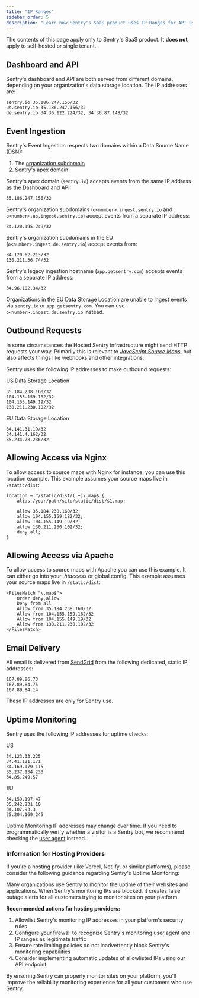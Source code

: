 ```yaml
---
title: "IP Ranges"
sidebar_order: 5
description: "Learn how Sentry's SaaS product uses IP Ranges for API usage, event ingestion, outbound requests, and more."
---
```


<Alert title="Note" level="warning">

The contents of this page apply only to Sentry's SaaS product. It **does not**
apply to self-hosted or single tenant.

</Alert>

## Dashboard and API

Sentry's dashboard and API are both served from different domains, depending
on your organization's data storage location. The IP addresses are:

```plaintext
sentry.io 35.186.247.156/32
us.sentry.io 35.186.247.156/32
de.sentry.io 34.36.122.224/32, 34.36.87.148/32
```

## Event Ingestion

Sentry's Event Ingestion respects two domains within a Data Source Name (DSN):

1. The [organization subdomain](https://forum.sentry.io/t/organization-subdomains-in-dsns/9360)
2. Sentry's apex domain

Sentry's apex domain (`sentry.io`) accepts events from the same IP address as the Dashboard and API:

```plaintext
35.186.247.156/32
```

Sentry's organization subdomains (`o<number>.ingest.sentry.io` and `o<number>.us.ingest.sentry.io`) accept events from a separate IP address:

```plaintext
34.120.195.249/32
```

Sentry's organization subdomains in the EU (`o<number>.ingest.de.sentry.io`) accept events from:

```plaintext
34.120.62.213/32
130.211.36.74/32
```

Sentry's legacy ingestion hostname (`app.getsentry.com`) accepts events from a separate IP address:

```plaintext
34.96.102.34/32
```

Organizations in the EU Data Storage Location are unable to ingest events via
`sentry.io` or `app.getsentry.com`. You can use
`o<number>.ingest.de.sentry.io` instead.


## Outbound Requests

In some circumstances the Hosted Sentry infrastructure might send HTTP requests your way. Primarily this is relevant to [_JavaScript Source Maps_](/platforms/javascript/sourcemaps/), but also affects things like webhooks and other integrations.

Sentry uses the following IP addresses to make outbound requests:

US Data Storage Location

```plaintext
35.184.238.160/32
104.155.159.182/32
104.155.149.19/32
130.211.230.102/32
```

EU Data Storage Location

```plaintext
34.141.31.19/32
34.141.4.162/32
35.234.78.236/32
```

## Allowing Access via Nginx

To allow access to source maps with Nginx for instance, you can use this location example. This example assumes your source maps live in `/static/dist`:

```nginx
location ~ ^/static/dist/(.+)\.map$ {
    alias /your/path/site/static/dist/$1.map;

    allow 35.184.238.160/32;
    allow 104.155.159.182/32;
    allow 104.155.149.19/32;
    allow 130.211.230.102/32;
    deny all;
}
```

## Allowing Access via Apache

To allow access to source maps with Apache you can use this example. It can either go into your _.htaccess_ or global config. This example assumes your source maps live in `/static/dist`:

```apacheconf
<FilesMatch "\.map$">
    Order deny,allow
    Deny from all
    Allow from 35.184.238.160/32
    Allow from 104.155.159.182/32
    Allow from 104.155.149.19/32
    Allow from 130.211.230.102/32
</FilesMatch>
```

## Email Delivery

All email is delivered from [SendGrid](https://sendgrid.com/) from the following dedicated, static IP addresses:

```plaintext
167.89.86.73
167.89.84.75
167.89.84.14
```

These IP addresses are only for Sentry use.

## Uptime Monitoring

Sentry uses the following IP addresses for uptime checks:

US

```plaintext
34.123.33.225
34.41.121.171
34.169.179.115
35.237.134.233
34.85.249.57
```

EU

```plaintext
34.159.197.47
35.242.231.10
34.107.93.3
35.204.169.245
```

<Alert title="Note" level="warning">

Uptime Monitoring IP addresses may change over time. If you need to programmatically verify whether a visitor is a Sentry bot, we recommend checking the [user agent](/product/alerts/uptime-monitoring/troubleshooting/#user-agent) instead.

</Alert>

### Information for Hosting Providers

If you're a hosting provider (like Vercel, Netlify, or similar platforms), please consider the following guidance regarding Sentry's Uptime Monitoring:

Many organizations use Sentry to monitor the uptime of their websites and applications. When Sentry's monitoring IPs are blocked, it creates false outage alerts for all customers trying to monitor sites on your platform.

**Recommended actions for hosting providers:**

1. Allowlist Sentry's monitoring IP addresses in your platform's security rules
2. Configure your firewall to recognize Sentry's monitoring user agent and IP ranges as legitimate traffic
3. Ensure rate limiting policies do not inadvertently block Sentry's monitoring capabilities
4. Consider implementing automatic updates of allowlisted IPs using our API endpoint

By ensuring Sentry can properly monitor sites on your platform, you'll improve the reliability monitoring experience for all your customers who use Sentry.
